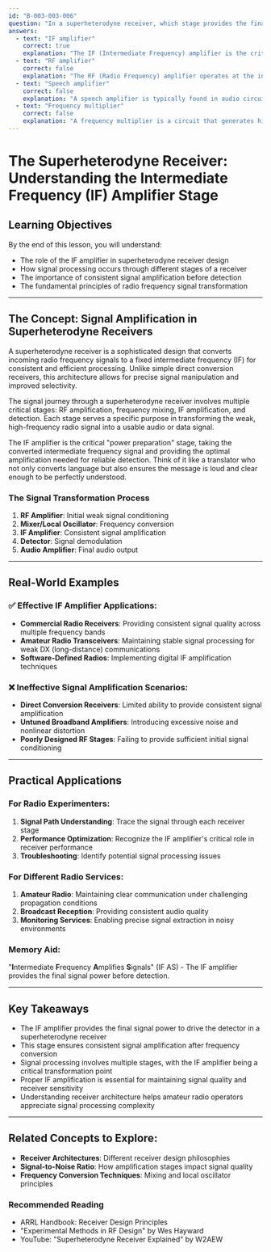 ```yaml
---
id: "B-003-003-006"
question: "In a superheterodyne receiver, which stage provides the final signal power to drive the detector?"
answers:
  - text: "IF amplifier"
    correct: true
    explanation: "The IF (Intermediate Frequency) amplifier is the critical stage that provides the final signal amplification before the detector in a superheterodyne receiver. After frequency conversion, the IF amplifier boosts the signal to an optimal level with consistent gain, removes unwanted noise, and provides the precise amplification needed to drive the detector stage accurately. This stage ensures the signal is strong enough for reliable demodulation while maintaining signal integrity."
  - text: "RF amplifier"
    correct: false
    explanation: "The RF (Radio Frequency) amplifier operates at the initial reception stage, amplifying weak incoming signals before frequency conversion. While important for initial signal conditioning, it does not provide the final signal power for detection. Its primary role is to improve receiver sensitivity and reduce noise before the signal is mixed down to the intermediate frequency."
  - text: "Speech amplifier"
    correct: false
    explanation: "A speech amplifier is typically found in audio circuits after detection and is used to boost audio signals for speaker or headphone output. It is not part of the RF signal processing chain in a superheterodyne receiver and does not provide signal power to the detector stage."
  - text: "Frequency multiplier"
    correct: false
    explanation: "A frequency multiplier is a circuit that generates higher frequencies by multiplication, typically used in transmitters or local oscillator circuits. It does not provide signal amplification for detection and is not directly involved in the receiver's signal processing chain that leads to the detector stage."
---
```


# The Superheterodyne Receiver: Understanding the Intermediate Frequency (IF) Amplifier Stage

## Learning Objectives
By the end of this lesson, you will understand:
- The role of the IF amplifier in superheterodyne receiver design
- How signal processing occurs through different stages of a receiver
- The importance of consistent signal amplification before detection
- The fundamental principles of radio frequency signal transformation

---

## The Concept: Signal Amplification in Superheterodyne Receivers

A superheterodyne receiver is a sophisticated design that converts incoming radio frequency signals to a fixed intermediate frequency (IF) for consistent and efficient processing. Unlike simple direct conversion receivers, this architecture allows for precise signal manipulation and improved selectivity.

The signal journey through a superheterodyne receiver involves multiple critical stages: RF amplification, frequency mixing, IF amplification, and detection. Each stage serves a specific purpose in transforming the weak, high-frequency radio signal into a usable audio or data signal.

The IF amplifier is the critical "power preparation" stage, taking the converted intermediate frequency signal and providing the optimal amplification needed for reliable detection. Think of it like a translator who not only converts language but also ensures the message is loud and clear enough to be perfectly understood.

### The Signal Transformation Process

1. **RF Amplifier**: Initial weak signal conditioning
2. **Mixer/Local Oscillator**: Frequency conversion
3. **IF Amplifier**: Consistent signal amplification
4. **Detector**: Signal demodulation
5. **Audio Amplifier**: Final audio output

---

## Real-World Examples

### ✅ Effective IF Amplifier Applications:
- **Commercial Radio Receivers**: Providing consistent signal quality across multiple frequency bands
- **Amateur Radio Transceivers**: Maintaining stable signal processing for weak DX (long-distance) communications
- **Software-Defined Radios**: Implementing digital IF amplification techniques

### ❌ Ineffective Signal Amplification Scenarios:
- **Direct Conversion Receivers**: Limited ability to provide consistent signal amplification
- **Untuned Broadband Amplifiers**: Introducing excessive noise and nonlinear distortion
- **Poorly Designed RF Stages**: Failing to provide sufficient initial signal conditioning

---

## Practical Applications

### For Radio Experimenters:
1. **Signal Path Understanding**: Trace the signal through each receiver stage
2. **Performance Optimization**: Recognize the IF amplifier's critical role in receiver performance
3. **Troubleshooting**: Identify potential signal processing issues

### For Different Radio Services:
1. **Amateur Radio**: Maintaining clear communication under challenging propagation conditions
2. **Broadcast Reception**: Providing consistent audio quality
3. **Monitoring Services**: Enabling precise signal extraction in noisy environments

### Memory Aid:
"**I**ntermediate **F**requency **A**mplifies **S**ignals" (IF AS) - The IF amplifier provides the final signal power before detection.

---

## Key Takeaways

- The IF amplifier provides the final signal power to drive the detector in a superheterodyne receiver
- This stage ensures consistent signal amplification after frequency conversion
- Signal processing involves multiple stages, with the IF amplifier being a critical transformation point
- Proper IF amplification is essential for maintaining signal quality and receiver sensitivity
- Understanding receiver architecture helps amateur radio operators appreciate signal processing complexity

---

## Related Concepts to Explore:
- **Receiver Architectures**: Different receiver design philosophies
- **Signal-to-Noise Ratio**: How amplification stages impact signal quality
- **Frequency Conversion Techniques**: Mixing and local oscillator principles

### Recommended Reading
- ARRL Handbook: Receiver Design Principles
- "Experimental Methods in RF Design" by Wes Hayward
- YouTube: "Superheterodyne Receiver Explained" by W2AEW